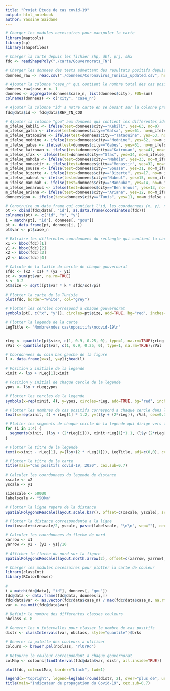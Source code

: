```yaml
---
title: "Projet Etude de cas covid-19"
output: html_notebook
author: Yassine Saidane
---
```


```r
# Charger les modules necessaires pour manipuler la carte
library(maptools)
library(sp)
library(shapefiles)
```
```r
# Charger la carte depuis les fichier shp, dbf, prj, shx
fdc <- readShapePoly("./carte/Gouvernorats_TN")
```
```r
# Charger les donnees des tests admettant des resultats positifs depuis le fichier csv
donnees_raw <- read.csv("./donnees/Coronavirus_Tunisia_updated.csv", header=TRUE, sep=",", dec=",", encoding="latin1")
```

```r
# Ajouter la colonne "case_n" qui contient le nombre total des cas positifs dans chaque gouvernorat
donnees_raw$case_n <- 1
donnees <- aggregate(donnees$case_n, list(donnees$city), FUN=sum)
colnames(donnees) <- c("city", "case_n")

# Ajouter la colonne "id" a notre carte en se basant sur la colonne predefini "REF_TN_COD" qui contient les identifiants des gouvernorats
fdc@data$id <- fdc@data$REF_TN_COD

# Ajouter la colonne "gou" aux donnees qui contient les differentes identifiants des gouvernorats
m_ifelse_kebili <- ifelse(test=donnees$city=="Kebili", yes=63, no=0)
m_ifelse_gafsa <- ifelse(test=donnees$city=="Gafsa", yes=61, no=m_ifelse_kebili)
m_ifelse_tataouine <- ifelse(test=donnees$city=="Tataouine", yes=53, no=m_ifelse_gafsa)
m_ifelse_mednine <- ifelse(test=donnees$city=="Mednine", yes=52, no=m_ifelse_tataouine)
m_ifelse_gabes <- ifelse(test=donnees$city=="Gabes", yes=51, no=m_ifelse_mednine)
m_ifelse_kairouan <- ifelse(test=donnees$city=="Kairouan", yes=41, no=m_ifelse_gabes)
m_ifelse_sfax <- ifelse(test=donnees$city=="Sfax", yes=34, no=m_ifelse_kairouan)
m_ifelse_mahdia <- ifelse(test=donnees$city=="Mahdia", yes=33, no=m_ifelse_sfax)
m_ifelse_monastir <- ifelse(test=donnees$city=="Monastir", yes=32, no=m_ifelse_mahdia)
m_ifelse_sousse <- ifelse(test=donnees$city=="Sousse", yes=31, no=m_ifelse_monastir)
m_ifelse_bizerte <- ifelse(test=donnees$city=="Bizerte", yes=17, no=m_ifelse_sousse)
m_ifelse_nabeul <- ifelse(test=donnees$city=="Nabeul", yes=15, no=m_ifelse_bizerte)
m_ifelse_manubah <- ifelse(test=donnees$city=="Manouba", yes=14, no=m_ifelse_nabeul)
m_ifelse_benarous <- ifelse(test=donnees$city=="Ben Arous", yes=13, no=m_ifelse_manubah)
m_ifelse_ariana <- ifelse(test=donnees$city=="Ariana", yes=12, no=m_ifelse_benarous)
donnees$gou <- ifelse(test=donnees$city=="Tunis", yes=11, no=m_ifelse_ariana)
```

```r
# Construire un data frame qui contient l'id, les coordonnees (x, y), nombre des cas positifs de chaque gouvernorat
pt <- cbind(fdc@data[, "id"], as.data.frame(coordinates(fdc)))
colnames(pt) <- c("id", "x", "y")
i = match(pt[, "id"], donnees[, "gou"])
pt <- data.frame(pt, donnees[i, ])
pt$var <- pt$case_n

# Extraire les differentes coordonnees du rectangle qui contient la carte
x1 <- bbox(fdc)[1]
y1 <- bbox(fdc)[2]
x2 <- bbox(fdc)[3]
y2 <- bbox(fdc)[4]

# Calcule de la taille du cercle de chaque gouvernorat
sfdc <- (x2 - x1) * (y2 - y1)
sc <- sum(pt$var, na.rm=TRUE)
k <- 0.2
pt$size <- sqrt((pt$var * k * sfdc/sc)/pi)
```

```r
# Plotter la carte de la Tunisie
plot(fdc, border="white", col="grey")

# Plotter les cercles correspond a chaque gouvernorat
symbols(pt[, c("x", "y")], circles=pt$size, add=TRUE, bg="red", inches=FALSE)

# Plotter la legende de la carte
LegTitle <- "Nombre\ndes cas\npositifs\ncovid-19\n"


rLeg <- quantile(pt$size, c(1, 0.9, 0.25, 0), type=1, na.rm=TRUE);rLeg
rVal <- quantile(pt$var, c(1, 0.9, 0.25, 0), type=1, na.rm=TRUE);rVal

# Coordonnees du coin bas gauche de la figure
l <- data.frame(x=x1, y=y1);head(l)

# Position x initiale de la legende
xinit <- l$x + rLeg[1];xinit

# Position y initial de chaque cercle de la legende
ypos <- l$y + rLeg;ypos

# Plotter les cercles de la legende
symbols(x=rep(xinit, 4), y=ypos, circles=rLeg, add=TRUE, bg="red", inches=FALSE)

# Plotter les nombres de cas positifs correspond a chaque cercle dans la legende
text(x=rep(xinit, 4) + rLeg[1] * 1.2, y=(l$y + (2*rLeg)), rVal, cex=0.3, srt=0, adj=0)

# Plotter les segments de chaque cercle de la legende qui dirige vers le nombre des cas positifs correspondant
for (i in 1:4) {
  segments(xinit, (l$y + (2*rLeg[i])), xinit+rLeg[1]*1.1, (l$y+(2*rLeg[i])))
}

# Plotter le titre de la legende
text(x=xinit - rLeg[1], y=(l$y+(2 * rLeg[1])), LegTitle, adj=c(0,0), cex=0.7)

# Plotter le titre de la carte
title(main="Cas positifs covid-19, 2020", cex.sub=0.7)

# Calculer les coordonnees du legende de distance
xscale <- x2
yscale <- y1

sizescale <- 50000
labelscale <- "50km"

# Plotter la ligne repere de la distance
SpatialPolygonsRescale(layout.scale.bar(), offset=c(xscale, yscale), scale=sizescale, fill=c("black"), plot.grid=F)

# Plotter la distance correspondante a la ligne
text(xscale+sizescale/2, yscale, paste(labelscale, "\n\n", sep=""), cex=0.7)

# Calculer les coordonnees du fleche de nord
xarrow <- x1
yarrow <- y2 - (y2 - y1)/10

# Afficher le fleche du nord sur la figure
SpatialPolygonsRescale(layout.north.arrow(2), offset=c(xarrow, yarrow), scale=50000, plot.grid=F)
```

```r
# Charger les modules necessaires pour plotter la carte de couleur
library(classInt)
library(RColorBrewer)
```


```r
# 
i = match(fdc@data[, "id"], donnees[, "gou"])
fdc@data <- data.frame(fdc@data, donnees[i,])
fdc@data$var <- as.vector(fdc@data$case_n) / max(fdc@data$case_n, na.rm=TRUE)
var <- na.omit(fdc@data$var)

# Definir le nombre des differentes classes couleurs
nbclass <- 8

# Generer les n intervalles pour classer le nombre de cas positifs
distr <- classIntervals(var, nbclass, style="quantile")$brks

# Generer la palette des couleurs a utiliser
colours <- brewer.pal(nbclass, "YlOrRd")

# Retourne le couleur correspondant a chaque gouvernorat
colMap <- colours[findInterval(fdc@data$var, distr, all.inside=TRUE)]
```
```r
plot(fdc, col=colMap, border="black", lwd=1)

legend(x="topright", legend=leglabs(round(distr, 2), over="plus de", under="moins de"), fill=colours, bty="n", pt.cex=1, cex=0.7, title="indice 0-1")
title(main="Indicateur de propagation du Covid-19", cex.sub=0.7)
```